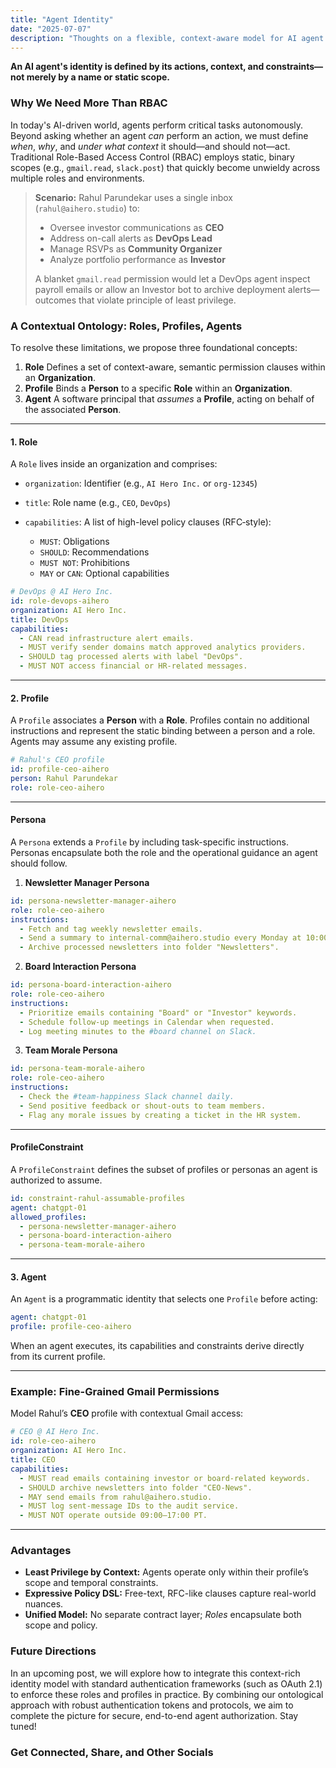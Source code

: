 ```yaml
---
title: "Agent Identity"
date: "2025-07-07"
description: "Thoughts on a flexible, context-aware model for AI agent identity and permissions."
---
```


**An AI agent's identity is defined by its actions, context, and constraints—not merely by a name or static scope.**

### Why We Need More Than RBAC

In today's AI-driven world, agents perform critical tasks autonomously. Beyond asking whether an agent *can* perform an action, we must define *when*, *why*, and *under what context* it should—and should not—act. Traditional Role-Based Access Control (RBAC) employs static, binary scopes (e.g., `gmail.read`, `slack.post`) that quickly become unwieldy across multiple roles and environments.

> **Scenario:** Rahul Parundekar uses a single inbox (`rahul@aihero.studio`) to:
>
> * Oversee investor communications as **CEO**
> * Address on-call alerts as **DevOps Lead**
> * Manage RSVPs as **Community Organizer**
> * Analyze portfolio performance as **Investor**
>
> A blanket `gmail.read` permission would let a DevOps agent inspect payroll emails or allow an Investor bot to archive deployment alerts—outcomes that violate principle of least privilege.

### A Contextual Ontology: Roles, Profiles, Agents

To resolve these limitations, we propose three foundational concepts:

1. **Role**
   Defines a set of context-aware, semantic permission clauses within an **Organization**.
2. **Profile**
   Binds a **Person** to a specific **Role** within an **Organization**.
3. **Agent**
   A software principal that *assumes* a **Profile**, acting on behalf of the associated **Person**.

---

#### 1. Role

A `Role` lives inside an organization and comprises:

* `organization`: Identifier (e.g., `AI Hero Inc.` or `org-12345`)
* `title`: Role name (e.g., `CEO`, `DevOps`)
* `capabilities`: A list of high-level policy clauses (RFC‑style):

  * `MUST`: Obligations
  * `SHOULD`: Recommendations
  * `MUST NOT`: Prohibitions
  * `MAY` or `CAN`: Optional capabilities

```yaml
# DevOps @ AI Hero Inc.
id: role-devops-aihero
organization: AI Hero Inc.
title: DevOps
capabilities:
  - CAN read infrastructure alert emails.
  - MUST verify sender domains match approved analytics providers.
  - SHOULD tag processed alerts with label "DevOps".
  - MUST NOT access financial or HR-related messages.
```

---

#### 2. Profile

A `Profile` associates a **Person** with a **Role**. Profiles contain no additional instructions and represent the static binding between a person and a role. Agents may assume any existing profile.

```yaml
# Rahul's CEO profile
id: profile-ceo-aihero
person: Rahul Parundekar
role: role-ceo-aihero
```

---

#### Persona

A `Persona` extends a `Profile` by including task-specific instructions. Personas encapsulate both the role and the operational guidance an agent should follow.

1. **Newsletter Manager Persona**

```yaml
id: persona-newsletter-manager-aihero
role: role-ceo-aihero
instructions:
  - Fetch and tag weekly newsletter emails.
  - Send a summary to internal-comm@aihero.studio every Monday at 10:00 PT.
  - Archive processed newsletters into folder "Newsletters".
```

2. **Board Interaction Persona**

```yaml
id: persona-board-interaction-aihero
role: role-ceo-aihero
instructions:
  - Prioritize emails containing "Board" or "Investor" keywords.
  - Schedule follow-up meetings in Calendar when requested.
  - Log meeting minutes to the #board channel on Slack.
```

3. **Team Morale Persona**

```yaml
id: persona-team-morale-aihero
role: role-ceo-aihero
instructions:
  - Check the #team-happiness Slack channel daily.
  - Send positive feedback or shout-outs to team members.
  - Flag any morale issues by creating a ticket in the HR system.
```

---

#### ProfileConstraint

A `ProfileConstraint` defines the subset of profiles or personas an agent is authorized to assume.

```yaml
id: constraint-rahul-assumable-profiles
agent: chatgpt-01
allowed_profiles:
  - persona-newsletter-manager-aihero
  - persona-board-interaction-aihero
  - persona-team-morale-aihero
```

---

#### 3. Agent

An `Agent` is a programmatic identity that selects one `Profile` before acting:

```yaml
agent: chatgpt-01
profile: profile-ceo-aihero
```

When an agent executes, its capabilities and constraints derive directly from its current profile.

---

### Example: Fine-Grained Gmail Permissions

Model Rahul’s **CEO** profile with contextual Gmail access:

```yaml
# CEO @ AI Hero Inc.
id: role-ceo-aihero
organization: AI Hero Inc.
title: CEO
capabilities:
  - MUST read emails containing investor or board-related keywords.
  - SHOULD archive newsletters into folder "CEO-News".
  - MAY send emails from rahul@aihero.studio.
  - MUST log sent-message IDs to the audit service.
  - MUST NOT operate outside 09:00–17:00 PT.
```

---

### Advantages

* **Least Privilege by Context:** Agents operate only within their profile’s scope and temporal constraints.
* **Expressive Policy DSL:** Free-text, RFC-like clauses capture real-world nuances.
* **Unified Model:** No separate contract layer; *Roles* encapsulate both scope and policy.


### Future Directions

In an upcoming post, we will explore how to integrate this context-rich identity model with standard authentication frameworks (such as OAuth 2.1) to enforce these roles and profiles in practice. By combining our ontological approach with robust authentication tokens and protocols, we aim to complete the picture for secure, end-to-end agent authorization. Stay tuned!

### Get Connected, Share, and Other Socials

<CardGroup>
  <Card 
    title="Share on LinkedIn" 
    description="Share this article on LinkedIn." 
    href="http://www.linkedin.com/shareArticle?mini=true&url=https://blog.elevate.do/mcp/deep-research/specs0.2" 
  />
  <Card 
    title="Share on X/Twitter" 
    description="Tweet this article to your followers." 
    href="https://twitter.com/intent/tweet?url=https://blog.elevate.do/mcp/deep-research/specs0.2" 
  />
  <Card 
    title="Have thoughts? I'd love to chat!" 
    description="Schedule a conversation with me." 
    href="https://calendar.app.google/a5e29gFgjHRiKaPV9" 
  />
  <Card 
		title="More about Rahul and Elevate.do" 
		description="More about Rahul, Elevate Human Experiences, LLC, and services offered" 
		href="https://elevate.do" 
	/>
	<Card
		title="Follow Rahul on LinkedIn" 
		description="Connect with or Follow Rahul Parundekar on LinkedIn." 
		href="https://www.linkedin.com/in/rparundekar/"
	/>
	<Card
		title="Follow Rahul on Twitter/X" 
		description="Follow Rahul Parundekar on Twitter/X." 
		href="https://x.com/RahulParundekar"
	/>
</CardGroup>
